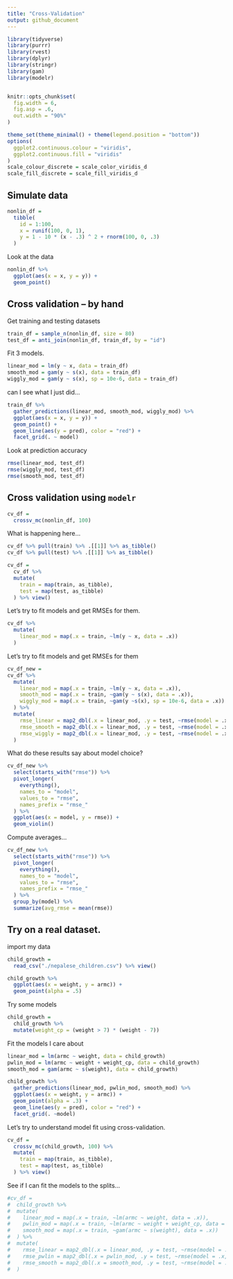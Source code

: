 ```yaml
---
title: "Cross-Validation"
output: github_document
---
```

```r
library(tidyverse)
library(purrr)
library(rvest)
library(dplyr)
library(stringr)
library(gam)
library(modelr)


knitr::opts_chunk$set(
  fig.width = 6,
  fig.asp = .6,
  out.width = "90%"
)

theme_set(theme_minimal() + theme(legend.position = "bottom"))
options(
  ggplot2.continuous.colour = "viridis",
  ggplot2.continuous.fill = "viridis"
)
scale_colour_discrete = scale_color_viridis_d
scale_fill_discrete = scale_fill_viridis_d
```


## Simulate data

```r
nonlin_df = 
  tibble(
    id = 1:100,
    x = runif(100, 0, 1),
    y = 1 - 10 * (x - .3) ^ 2 + rnorm(100, 0, .3)
  )
```


Look at the data

```r
nonlin_df %>% 
  ggplot(aes(x = x, y = y)) +
  geom_point()
```

## Cross validation -- by hand

Get training and testing datasets

```r
train_df = sample_n(nonlin_df, size = 80)
test_df = anti_join(nonlin_df, train_df, by = "id")
```


Fit 3 models.

```r
linear_mod = lm(y ~ x, data = train_df)
smooth_mod = gam(y ~ s(x), data = train_df)
wiggly_mod = gam(y ~ s(x), sp = 10e-6, data = train_df)
```


can I see what I just did...

```r
train_df %>% 
  gather_predictions(linear_mod, smooth_mod, wiggly_mod) %>% 
  ggplot(aes(x = x, y = y)) +
  geom_point() +
  geom_line(aes(y = pred), color = "red") +
  facet_grid(. ~ model)
```
Look at prediction accuracy

```r
rmse(linear_mod, test_df)
rmse(wiggly_mod, test_df)
rmse(smooth_mod, test_df)
```

## Cross validation using `modelr`

```r
cv_df = 
  crossv_mc(nonlin_df, 100)
```

What is happening here...

```r
cv_df %>% pull(train) %>% .[[1]] %>% as_tibble()
cv_df %>% pull(test) %>% .[[1]] %>% as_tibble()

```

```r
cv_df =
  cv_df %>% 
  mutate(
    train = map(train, as_tibble),
    test = map(test, as_tibble)
  ) %>% view()
```

Let's try to fit models and get RMSEs for them.

```r
cv_df %>% 
  mutate(
    linear_mod = map(.x = train, ~lm(y ~ x, data = .x))
  )
```


Let's try to fit models and get RMSEs for them

```r
cv_df_new = 
cv_df %>% 
  mutate(
    linear_mod = map(.x = train, ~lm(y ~ x, data = .x)),
    smooth_mod = map(.x = train, ~gam(y ~ s(x), data = .x)),
    wiggly_mod = map(.x = train, ~gam(y ~s(x), sp = 10e-6, data = .x))
  ) %>% 
  mutate(
    rmse_linear = map2_dbl(.x = linear_mod, .y = test, ~rmse(model = .x, data = .y)),
    rmse_smooth = map2_dbl(.x = linear_mod, .y = test, ~rmse(model = .x, data = .y)),
    rmse_wiggly = map2_dbl(.x = linear_mod, .y = test, ~rmse(model = .x, data = .y))
  )
```

What do these results say about model choice?

```r
cv_df_new %>% 
  select(starts_with("rmse")) %>% 
  pivot_longer(
    everything(),
    names_to = "model",
    values_to = "rmse",
    names_prefix = "rmse_"
  ) %>% 
  ggplot(aes(x = model, y = rmse)) +
  geom_violin()
```

Compute averages...

```r
cv_df_new %>% 
  select(starts_with("rmse")) %>% 
  pivot_longer(
    everything(),
    names_to = "model",
    values_to = "rmse",
    names_prefix = "rmse_"
  ) %>% 
  group_by(model) %>% 
  summarize(avg_rmse = mean(rmse))
```

## Try on a real dataset.

import my data

```r
child_growth = 
  read_csv("./nepalese_children.csv") %>% view()
```
```r
child_growth %>% 
  ggplot(aes(x = weight, y = armc)) + 
  geom_point(alpha = .5)
```

Try some models

```r
child_growth =
  child_growth %>% 
  mutate(weight_cp = (weight > 7) * (weight - 7))

```

Fit the models I care about

```r
linear_mod = lm(armc ~ weight, data = child_growth)
pwlin_mod = lm(armc ~ weight + weight_cp, data = child_growth)
smooth_mod = gam(armc ~ s(weight), data = child_growth)
```

```r
child_growth %>% 
  gather_predictions(linear_mod, pwlin_mod, smooth_mod) %>% 
  ggplot(aes(x = weight, y = armc)) +
  geom_point(alpha = .3) +
  geom_line(aes(y = pred), color = "red") +
  facet_grid(. ~model)
```


Let's try to understand model fit using cross-validation.

```r
cv_df = 
  crossv_mc(child_growth, 100) %>% 
  mutate(
    train = map(train, as_tibble),
    test = map(test, as_tibble)
  ) %>% view()
```

See if I can fit the models to the splits...
```r
#cv_df = 
#  child_growth %>% 
#  mutate(
#    linear_mod = map(.x = train, ~lm(armc ~ weight, data = .x)),
#    pwlin_mod = map(.x = train, ~lm(armc ~ weight + weight_cp, data = .x)),
#    smooth_mod = map(.x = train, ~gam(armc ~ s(weight), data = .x))
#  ) %>% 
#  mutate(
#    rmse_linear = map2_dbl(.x = linear_mod, .y = test, ~rmse(model = .x, data = .y)),
#    rmse_pwlin = map2_dbl(.x = pwlin_mod, .y = test, ~rmse(model = .x, data = .y)),
#    rmse_smooth = map2_dbl(.x = smooth_mod, .y = test, ~rmse(model = .x, data = .y))
#  )
```


